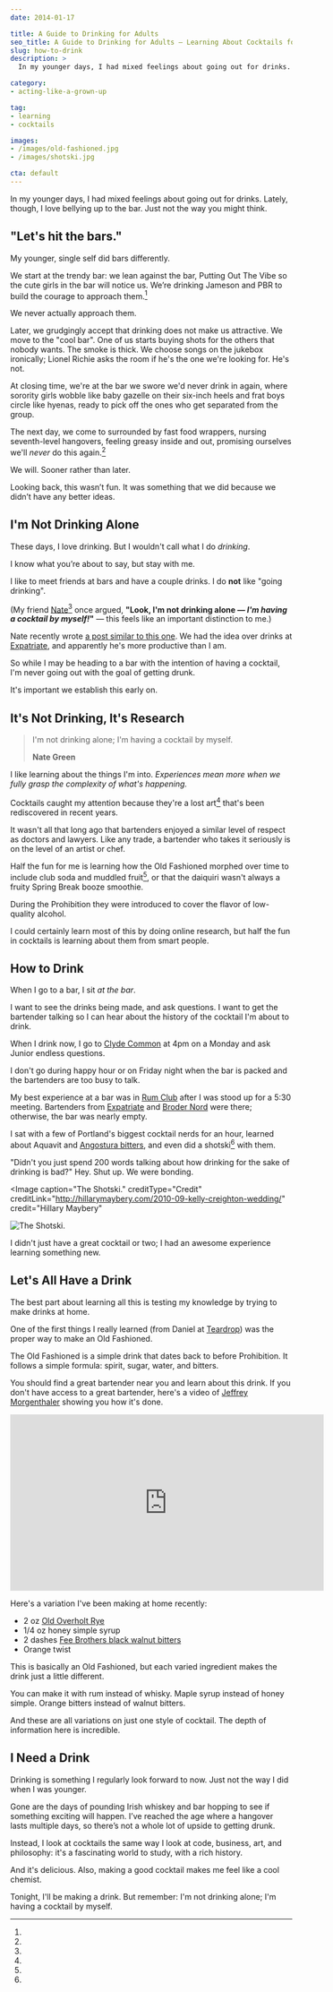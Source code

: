 ```yaml
---
date: 2014-01-17

title: A Guide to Drinking for Adults
seo_title: A Guide to Drinking for Adults — Learning About Cocktails for Fun
slug: how-to-drink
description: >
  In my younger days, I had mixed feelings about going out for drinks. Lately, though, I love bellying up to the bar. Just not the way you do it.

category:
- acting-like-a-grown-up

tag:
- learning
- cocktails

images:
- /images/old-fashioned.jpg
- /images/shotski.jpg

cta: default
---
```



In my younger days, I had mixed feelings about going out for drinks. Lately,
though, I love bellying up to the bar. Just not the way you might think.

## "Let's hit the bars."

My younger, single self did bars differently.

We start at the trendy bar: we lean against the bar, Putting Out The Vibe so the cute girls in the bar will notice us. We’re drinking Jameson and PBR to build the courage to approach them.[^rejection]

[^rejection]:
  We never actually approach them.

Later, we grudgingly accept that drinking does not make us attractive. We move to the "cool bar". One of us starts buying shots for the others that nobody wants. The smoke is thick. We choose songs on the jukebox ironically; Lionel Richie asks the room if he's the one we're looking for. He's not.

At closing time, we're at the bar we swore we'd never drink in again, where sorority girls wobble like baby gazelle on their six-inch heels and frat boys circle like hyenas, ready to pick off the ones who get separated from the group.

The next day, we come to surrounded by fast food wrappers, nursing seventh-level
hangovers, feeling greasy inside and out, promising ourselves we'll _never_ do this again.[^again]

[^again]:
  We will. Sooner rather than later.

Looking back, this wasn’t fun. It was something that we did because we didn’t have any better ideas.

## I'm Not Drinking Alone

These days, I love drinking. But I wouldn't call what I do _drinking_.

I know what you’re about to say, but stay with me.

I like to meet friends at bars and have a couple drinks. I do **not** like
"going drinking".

(My friend [Nate][1][^similar] once argued, **"Look, I'm not drinking alone — _I'm having a cocktail by myself!_"** — this feels like an important distinction to me.)

[^similar]:
  Nate recently wrote [a post similar to this one][2]. We had the idea over drinks at [Expatriate][3], and apparently he's more productive than I am.

So while I may be heading to a bar with the intention of having a cocktail, I'm
never going out with the goal of getting drunk.

It's important we establish this early on.

## It's Not Drinking, It's Research

> I'm not drinking alone; I'm having a cocktail by myself.
>
> **Nate Green**

I like learning about the things I'm into. _Experiences mean more when we fully
grasp the complexity of what's happening._

Cocktails caught my attention because they're a lost art[^art] that's been
rediscovered in recent years.

[^art]:
  It wasn't all that long ago that bartenders enjoyed a similar level of respect as doctors and lawyers. Like any trade, a bartender who takes it seriously is on the level of an artist or chef.

Half the fun for me is learning how the Old Fashioned morphed over time to
include club soda and muddled fruit[^prohibition], or that the daiquiri wasn't
always a fruity Spring Break booze smoothie.

[^prohibition]:
  During the Prohibition they were introduced to cover the flavor of low-quality alcohol.

I could certainly learn most of this by doing online research, but half the fun
in cocktails is learning about them from smart people.

## How to Drink

When I go to a bar, I sit _at the bar_.

I want to see the drinks being made, and ask questions. I want to get the
bartender talking so I can hear about the history of the cocktail I'm about to
drink.

When I drink now, I go to [Clyde Common][4] at 4pm on a Monday and ask Junior
endless questions.

I don't go during happy hour or on Friday night when the bar is packed and the
bartenders are too busy to talk.

My best experience at a bar was in [Rum Club][5] after I was stood up for a 5:30
meeting. Bartenders from [Expatriate][3] and [Broder Nord][6] were there;
otherwise, the bar was nearly empty.

I sat with a few of Portland's biggest cocktail nerds for an hour, learned about
Aquavit and [Angostura bitters][7], and even did a shotski[^shotski] with them.

[^shotski]:
  "Didn't you just spend 200 words talking about how drinking for the sake of drinking is bad?" Hey. Shut up. We were bonding.

<Image
  caption="The Shotski."
  creditType="Credit"
  creditLink="http://hillarymaybery.com/2010-09-kelly-creighton-wedding/"
  credit="Hillary Maybery"
>

  ![The Shotski.](images/shotski.jpg)

</Image>

I didn't just have a great cocktail or two; I had an awesome experience learning
something new.

## Let's All Have a Drink

The best part about learning all this is testing my knowledge by trying to make
drinks at home.

One of the first things I really learned (from Daniel at [Teardrop][9]) was the
proper way to make an Old Fashioned.

The Old Fashioned is a simple drink that dates back to before Prohibition. It
follows a simple formula: spirit, sugar, water, and bitters.

You should find a great bartender near you and learn about this drink. If you
don't have access to a great bartender, here's a video of [Jeffrey
Morgenthaler][10] showing you how it's done.

<iframe width="560" height="315" src="https://www.youtube.com/embed/LufrnOktZiA" frameborder="0" gesture="media" allow="encrypted-media" allowfullscreen></iframe>

Here's a variation I've been making at home recently:

* 2 oz [Old Overholt Rye][11]
* 1/4 oz honey simple syrup
* 2 dashes [Fee Brothers black walnut bitters][12]
* Orange twist

This is basically an Old Fashioned, but each varied ingredient makes the drink
just a little different.

You can make it with rum instead of whisky. Maple syrup instead of honey simple.
Orange bitters instead of walnut bitters.

And these are all variations on just one style of cocktail. The depth of
information here is incredible.

## I Need a Drink

Drinking is something I regularly look forward to now. Just not the way I did
when I was younger.

Gone are the days of pounding Irish whiskey and bar hopping to see if something exciting will happen. I’ve reached the age where a hangover lasts multiple days, so there’s not a whole lot of upside to getting drunk.

Instead, I look at cocktails the same way I look at code, business,
art, and philosophy: it's a fascinating world to study, with a rich history.

And it's delicious. Also, making a good cocktail makes me feel like a cool chemist.

Tonight, I'll be making a drink. But remember: I'm not drinking alone; I'm
having a cocktail by myself.

[1]: https://nategreen.org/
[2]: http://nategreen.org/the-best-time-to-go-to-a-bar/
[3]: http://expatriatepdx.com/
[4]: http://www.clydecommon.com/
[5]: http://rumclubpdx.com/
[6]: http://www.broderpdx.com/
[7]: http://en.wikipedia.org/wiki/Angostura_bitters
[9]: http://teardroplounge.com/
[10]: http://www.jeffreymorgenthaler.com/
[11]: http://www.beamglobal.com/brands/old-overholt
[12]: http://www.feebrothers.com/products/bitters/black_walnut_bitters.php
